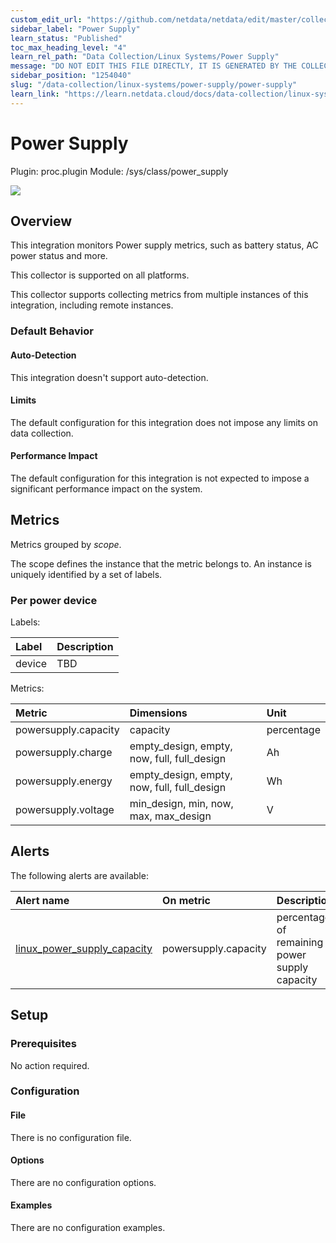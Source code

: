 ```yaml
---
custom_edit_url: "https://github.com/netdata/netdata/edit/master/collectors/proc.plugin/metadata.yaml"
sidebar_label: "Power Supply"
learn_status: "Published"
toc_max_heading_level: "4"
learn_rel_path: "Data Collection/Linux Systems/Power Supply"
message: "DO NOT EDIT THIS FILE DIRECTLY, IT IS GENERATED BY THE COLLECTOR'S metadata.yaml FILE"
sidebar_position: "1254040"
slug: "/data-collection/linux-systems/power-supply/power-supply"
learn_link: "https://learn.netdata.cloud/docs/data-collection/linux-systems/power-supply/power-supply"
---
```



# Power Supply

Plugin: proc.plugin
Module: /sys/class/power_supply

<img src="https://img.shields.io/badge/maintained%20by-Netdata-%2300ab44" />

## Overview

This integration monitors Power supply metrics, such as battery status, AC power status and more.



This collector is supported on all platforms.

This collector supports collecting metrics from multiple instances of this integration, including remote instances.


### Default Behavior

#### Auto-Detection

This integration doesn't support auto-detection.

#### Limits

The default configuration for this integration does not impose any limits on data collection.

#### Performance Impact

The default configuration for this integration is not expected to impose a significant performance impact on the system.


## Metrics

Metrics grouped by *scope*.

The scope defines the instance that the metric belongs to. An instance is uniquely identified by a set of labels.



### Per power device



Labels:

| Label      | Description     |
|:-----------|:----------------|
| device | TBD |

Metrics:

| Metric | Dimensions | Unit |
|:------|:----------|:----|
| powersupply.capacity | capacity | percentage |
| powersupply.charge | empty_design, empty, now, full, full_design | Ah |
| powersupply.energy | empty_design, empty, now, full, full_design | Wh |
| powersupply.voltage | min_design, min, now, max, max_design | V |



## Alerts


The following alerts are available:

| Alert name  | On metric | Description |
|:------------|:----------|:------------|
| [ linux_power_supply_capacity ](https://github.com/netdata/netdata/blob/master/health/health.d/linux_power_supply.conf) | powersupply.capacity | percentage of remaining power supply capacity |


## Setup

### Prerequisites

No action required.

### Configuration

#### File

There is no configuration file.
#### Options



There are no configuration options.

#### Examples
There are no configuration examples.


